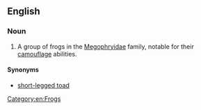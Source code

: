 ==English==
{{wikipedia|Megophryidae}}

===Noun===
{{en-noun|sg=[[litter]] [[frog]]}}

# A group of frogs in the [[Megophryidae]] family, notable for their [[camouflage]] abilities.

====Synonyms====
* [[short-legged toad]]

[[Category:en:Frogs]]
